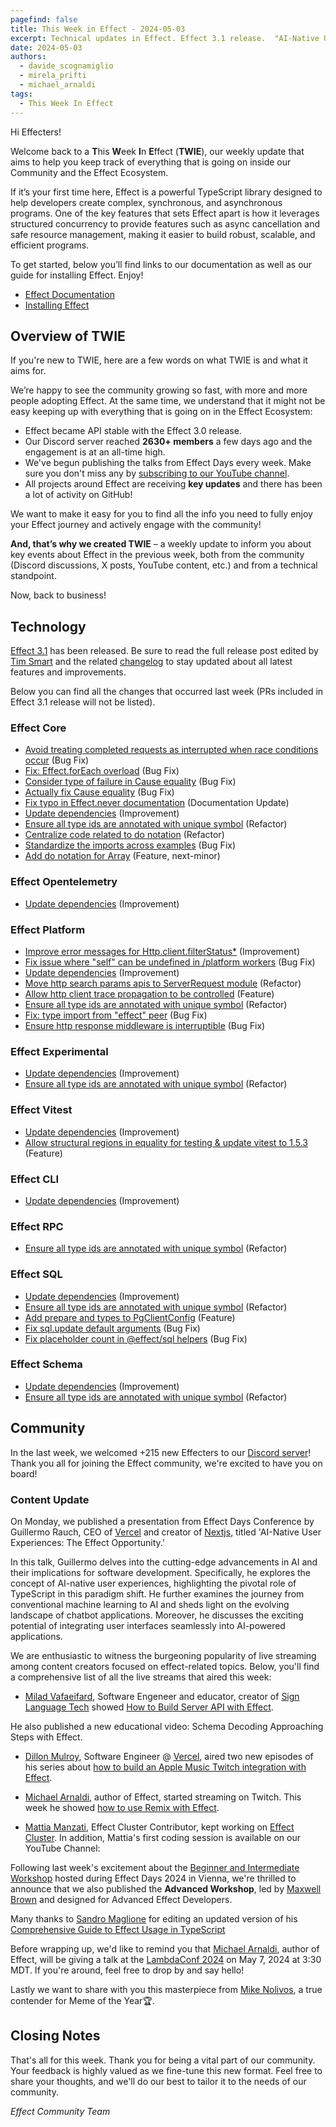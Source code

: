 ```yaml
---
pagefind: false
title: This Week in Effect - 2024-05-03
excerpt: Technical updates in Effect. Effect 3.1 release.  "AI-Native User Experiences. The Effect Opportunity." talk by Guillermo Rauch. Effect Advanced workshop by Maxwell Brown.
date: 2024-05-03
authors:
  - davide_scognamiglio
  - mirela_prifti
  - michael_arnaldi
tags:
  - This Week In Effect
---
```



Hi Effecters!

Welcome back to a **T**his **W**eek **I**n **E**ffect (**TWIE**), our weekly update that aims to help you keep track of everything that is going on inside our Community and the Effect Ecosystem.

If it’s your first time here, Effect is a powerful TypeScript library designed to help developers create complex, synchronous, and asynchronous programs. One of the key features that sets Effect apart is how it leverages structured concurrency to provide features such as async cancellation and safe resource management, making it easier to build robust, scalable, and efficient programs.

To get started, below you’ll find links to our documentation as well as our guide for installing Effect. Enjoy!

- [Effect Documentation](/docs/getting-started/introduction/)
- [Installing Effect](/docs/getting-started/installation/)

## Overview of TWIE

If you're new to TWIE, here are a few words on what TWIE is and what it aims for.

We’re happy to see the community growing so fast, with more and more people adopting Effect. At the same time, we understand that it might not be easy keeping up with everything that is going on in the Effect Ecosystem:

- Effect became API stable with the Effect 3.0 release.
- Our Discord server reached **2630+ members** a few days ago and the engagement is at an all-time high.
- We've begun publishing the talks from Effect Days every week. Make sure you don't miss any by [subscribing to our YouTube channel](https://www.youtube.com/@effect-ts).
- All projects around Effect are receiving **key updates** and there has been a lot of activity on GitHub!

We want to make it easy for you to find all the info you need to fully enjoy your Effect journey and actively engage with the community!

**And, that’s why we created TWIE** – a weekly update to inform you about key events about Effect in the previous week, both from the community (Discord discussions, X posts, YouTube content, etc.) and from a technical standpoint.

Now, back to business!

## Technology

[Effect 3.1](https://effect.website/blog/effect-3.1) has been released. Be sure to read the full release post edited by [Tim Smart](https://twitter.com/tim_smart) and the related [changelog](https://github.com/Effect-TS/effect/blob/main/packages/effect/CHANGELOG.md) to stay updated about all latest features and improvements.

Below you can find all the changes that occurred last week (PRs included in Effect 3.1 release will not be listed).

### Effect Core

- [Avoid treating completed requests as interrupted when race conditions occur](https://github.com/Effect-TS/effect/pull/2637) (Bug Fix)
- [Fix: Effect.forEach overload](https://github.com/Effect-TS/effect/pull/2640) (Bug Fix)
- [Consider type of failure in Cause equality](https://github.com/Effect-TS/effect/pull/2653) (Bug Fix)
- [Actually fix Cause equality](https://github.com/Effect-TS/effect/pull/2654) (Bug Fix)
- [Fix typo in Effect.never documentation](https://github.com/Effect-TS/effect/pull/2655) (Documentation Update)
- [Update dependencies](https://github.com/Effect-TS/effect/pull/2656) (Improvement)
- [Ensure all type ids are annotated with unique symbol](https://github.com/Effect-TS/effect/pull/2679) (Refactor)
- [Centralize code related to do notation](https://github.com/Effect-TS/effect/pull/2681) (Refactor)
- [Standardize the imports across examples](https://github.com/Effect-TS/effect/pull/2686) (Bug Fix)
- [Add do notation for Array](https://github.com/Effect-TS/effect/pull/2678) (Feature, next-minor)

### Effect Opentelemetry

- [Update dependencies](https://github.com/Effect-TS/effect/pull/2656) (Improvement)

### Effect Platform

- [Improve error messages for Http.client.filterStatus\*](https://github.com/Effect-TS/effect/pull/2650) (Improvement)
- [Fix issue where "self" can be undefined in /platform workers](https://github.com/Effect-TS/effect/pull/2651) (Bug Fix)
- [Update dependencies](https://github.com/Effect-TS/effect/pull/2656) (Improvement)
- [Move http search params apis to ServerRequest module](https://github.com/Effect-TS/effect/pull/2669) (Refactor)
- [Allow http client trace propagation to be controlled](https://github.com/Effect-TS/effect/pull/2672) (Feature)
- [Ensure all type ids are annotated with unique symbol](https://github.com/Effect-TS/effect/pull/2679) (Refactor)
- [Fix: type import from "effect" peer](https://github.com/Effect-TS/effect/pull/2648) (Bug Fix)
- [Ensure http response middleware is interruptible](https://github.com/Effect-TS/effect/pull/2689) (Bug Fix)

### Effect Experimental

- [Update dependencies](https://github.com/Effect-TS/effect/pull/2656) (Improvement)
- [Ensure all type ids are annotated with unique symbol](https://github.com/Effect-TS/effect/pull/2679) (Refactor)

### Effect Vitest

- [Update dependencies](https://github.com/Effect-TS/effect/pull/2656) (Improvement)
- [Allow structural regions in equality for testing & update vitest to 1.5.3](https://github.com/Effect-TS/effect/pull/2670) (Feature)

### Effect CLI

- [Update dependencies](https://github.com/Effect-TS/effect/pull/2656) (Improvement)

### Effect RPC

- [Ensure all type ids are annotated with unique symbol](https://github.com/Effect-TS/effect/pull/2679) (Refactor)

### Effect SQL

- [Update dependencies](https://github.com/Effect-TS/effect/pull/2656) (Improvement)
- [Ensure all type ids are annotated with unique symbol](https://github.com/Effect-TS/effect/pull/2679) (Refactor)
- [Add prepare and types to PgClientConfig](https://github.com/Effect-TS/effect/pull/2683) (Feature)
- [Fix sql.update default arguments](https://github.com/Effect-TS/effect/pull/2685) (Bug Fix)
- [Fix placeholder count in @effect/sql helpers](https://github.com/Effect-TS/effect/pull/2684) (Bug Fix)

### Effect Schema

- [Update dependencies](https://github.com/Effect-TS/effect/pull/2656) (Improvement)
- [Ensure all type ids are annotated with unique symbol](https://github.com/Effect-TS/effect/pull/2679) (Refactor)

## Community

In the last week, we welcomed +215 new Effecters to our [Discord server](https://discord.gg/effect-ts)! Thank you all for joining the Effect community, we're excited to have you on board!

### Content Update

On Monday, we published a presentation from Effect Days Conference by Guillermo Rauch, CEO of [Vercel](https://vercel.com/) and creator of [Nextjs](https://nextjs.org/), titled 'AI-Native User Experiences: The Effect Opportunity.'

In this talk, Guillermo delves into the cutting-edge advancements in AI and their implications for software development. Specifically, he explores the concept of AI-native user experiences, highlighting the pivotal role of TypeScript in this paradigm shift.
He further examines the journey from conventional machine learning to AI and sheds light on the evolving landscape of chatbot applications. Moreover, he discusses the exciting potential of integrating user interfaces seamlessly into AI-powered applications.

<YouTube
  id="https://www.youtube.com/embed/tUdSNaaXZRE?si=n4oHIa0ZF5_z9th3"
  title="AI-Native User Experiences: The Effect Opportunity by Guillermo Rauch (Effect Days 2024)"
/>

We are enthusiastic to witness the burgeoning popularity of live streaming among content creators focused on effect-related topics. Below, you'll find a comprehensive list of all the live streams that aired this week:

- [Milad Vafaeifard](https://twitter.com/miladvafaeifard), Software Engeneer and educator, creator of [Sign Language Tech](https://www.youtube.com/channel/UCIPaBhc8mQHrt6o0OTuCUXQ) showed [How to Build Server API with Effect](https://www.youtube.com/watch?v=nU_jS2VyxpU).

He also published a new educational video: Schema Decoding Approaching Steps with Effect.

<YouTube
  id="https://www.youtube.com/embed/DtDf6DUP1-Y?si=jYVqUUd-ohw9DXio"
  title="Schema Decoding Approaching Steps with Effect TS [American Sign Language]"
/>

- [Dillon Mulroy](https://twitter.com/dillon_mulroy), Software Engineer @ [Vercel](https://vercel.com), aired two new episodes of his series about [how to build an Apple Music Twitch integration with Effect](https://www.twitch.tv/dmmulroy/videos).

- [Michael Arnaldi](https://twitter.com/MichaelArnaldi), author of Effect, started streaming on Twitch. This week he showed [how to use Remix with Effect](https://www.twitch.tv/videos/2132768293).

- [Mattia Manzati](https://twitter.com/MattiaManzati), Effect Cluster Contributor, kept working on [Effect Cluster](https://www.twitch.tv/videos/2135438468).
  In addition, Mattia's first coding session is available on our YouTube Channel:

  <YouTube
    id="https://www.youtube.com/embed/FMXJYU4Jru4?si=RneSZODG9k9DGOfL"
    title="Effect Cluster | Adding JSDoc to the API by Mattia Manzati"
  />

Following last week's excitement about the [Beginner and Intermediate Workshop](https://www.youtube.com/watch?v=Lz2J1NBnHK4) hosted during Effect Days 2024 in Vienna, we're thrilled to announce that we also published the **Advanced Workshop**, led by [Maxwell Brown](https://twitter.com/imax153) and designed for Advanced Effect Developers.

<YouTube
  id="https://www.youtube.com/embed/7jOD5okJC00?si=YupTVumPUwLubvfR"
  title="Effect TypeScript Library: Advanced Workshop (Effect Days 2024)"
/>

Many thanks to [Sandro Maglione](https://twitter.com/SandroMaglione) for editing an updated version of his [Comprehensive Guide to Effect Usage in TypeScript](https://www.sandromaglione.com/articles/complete-introduction-to-using-effect-in-typescript)

<Tweet id="1783979630019625325" />

Before wrapping up, we'd like to remind you that [Michael Arnaldi](https://twitter.com/MichaelArnaldi), author of Effect, will be giving a talk at the [LambdaConf 2024](https://www.lambdaconf.us) on May 7, 2024 at 3:30 MDT. If you're around, feel free to drop by and say hello!

<Tweet id="1779419386882752952" />

Lastly we want to share with you this masterpiece from [Mike Nolivos](https://twitter.com/micksabox), a true contender for Meme of the Year🏆.

<Tweet id="1784602558889099264" />

## Closing Notes

That's all for this week. Thank you for being a vital part of our community. Your feedback is highly valued as we fine-tune this new format. Feel free to share your thoughts, and we'll do our best to tailor it to the needs of our community.

_Effect Community Team_
